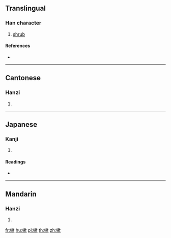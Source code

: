 ==Translingual==

===Han character===
{{Han char|rn=75|rad=木|as=11|sn=15|four=47982|canj=DDLO}}

# [[shrub]]

====References====
* {{Han ref|kx=0550.050|dkj=15435|dj=0938.010|hdz=21276.020|uh=6A15|ud=27157|bh=E5CF|bd=58831}}

----

==Cantonese==

===Hanzi===
{{yue-hanzi|jyut=|y=sok3}}

# {{defn|lang=yue|sort=木11}}

----

==Japanese==

===Kanji===
{{ja-kanji|grade=|rs=木11}}

# {{defn|lang=ja|sort=木11}}

====Readings====
* {{ja-readings|on=[[そく]] (soku)|kun=[[しば]] (shiba)}}

----

==Mandarin==

===Hanzi===
{{cmn-hanzi|pin=[[chēng]] ([[cheng1]]), [[sù]] ([[su4]])|wg=ch'eng<sup>1</sup>, su<sup>4</sup>}}

# {{defn|lang=cmn|sort=木11}}

[[fr:樕]]
[[hu:樕]]
[[pl:樕]]
[[th:樕]]
[[zh:樕]]